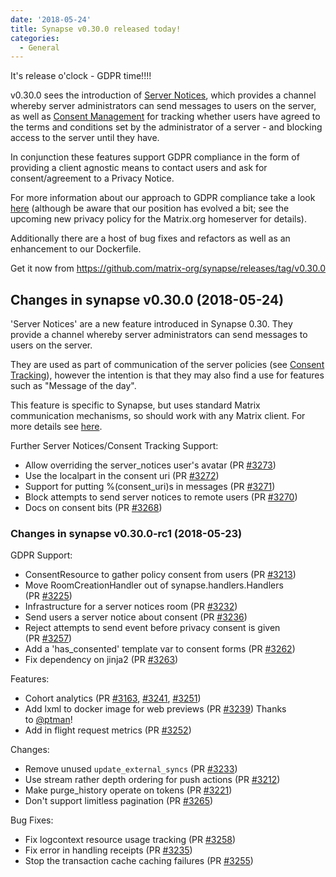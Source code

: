 ```yaml
---
date: '2018-05-24'
title: Synapse v0.30.0 released today!
categories:
  - General
---
```


It's release o'clock - GDPR time!!!!

v0.30.0 sees the introduction of <a href="https://github.com/matrix-org/synapse/blob/master/docs/server_notices.md">Server Notices</a>, which <span style="font-weight: 400;">provides a channel whereby server administrators can send messages to users on the server, as well as <a href="https://github.com/matrix-org/synapse/blob/master/docs/consent_tracking.md">Consent Management</a> for tracking whether users have agreed to the terms and conditions set by the administrator of a server - and blocking access to the server until they have.</span>

In conjunction these features support GDPR compliance in the form of providing a client agnostic means to contact users and ask for consent/agreement to a Privacy Notice.

For more information about our approach to GDPR compliance take a look <a href="https://matrix.org/blog/2018/05/08/gdpr-compliance-in-matrix/">here</a> (although be aware that our position has evolved a bit; see the upcoming new privacy policy for the Matrix.org homeserver for details).

Additionally there are a host of bug fixes and refactors as well as an enhancement to our Dockerfile.

Get it now from <a href="https://github.com/matrix-org/synapse/releases/tag/v0.30.0">https://github.com/matrix-org/synapse/releases/tag/v0.30.0</a>
<div class="release clearfix label-latest">
<div class="release-body commit open float-left">
<div class="markdown-body">
<h2>Changes in synapse v0.30.0 (2018-05-24)</h2>
'Server Notices' are a new feature introduced in Synapse 0.30. They provide a
channel whereby server administrators can send messages to users on the server.

They are used as part of communication of the server policies (see <a href="https://github.com/matrix-org/synapse/blob/master/docs/consent_tracking.md">Consent Tracking</a>),
however the intention is that they may also find a use for features such
as "Message of the day".

This feature is specific to Synapse, but uses standard Matrix communication mechanisms,
so should work with any Matrix client. For more details see <a href="https://github.com/matrix-org/synapse/blob/master/docs/server_notices.md">here</a>. <a href="https://github.com/matrix-org/synapse/blob/master/docs/server_notices.md"><code></code></a>

Further Server Notices/Consent Tracking Support:
<ul>
 	<li>Allow overriding the server_notices user's avatar (PR <a class="issue-link js-issue-link" href="https://github.com/matrix-org/synapse/pull/3273" data-error-text="Failed to load issue title" data-id="325788990" data-permission-text="Issue title is private" data-url="https://github.com/matrix-org/synapse/issues/3273">#3273</a>)</li>
 	<li>Use the localpart in the consent uri (PR <a class="issue-link js-issue-link" href="https://github.com/matrix-org/synapse/pull/3272" data-error-text="Failed to load issue title" data-id="325732749" data-permission-text="Issue title is private" data-url="https://github.com/matrix-org/synapse/issues/3272">#3272</a>)</li>
 	<li>Support for putting %(consent_uri)s in messages (PR <a class="issue-link js-issue-link" href="https://github.com/matrix-org/synapse/pull/3271" data-error-text="Failed to load issue title" data-id="325731335" data-permission-text="Issue title is private" data-url="https://github.com/matrix-org/synapse/issues/3271">#3271</a>)</li>
 	<li>Block attempts to send server notices to remote users (PR <a class="issue-link js-issue-link" href="https://github.com/matrix-org/synapse/pull/3270" data-error-text="Failed to load issue title" data-id="325706652" data-permission-text="Issue title is private" data-url="https://github.com/matrix-org/synapse/issues/3270">#3270</a>)</li>
 	<li>Docs on consent bits (PR <a class="issue-link js-issue-link" href="https://github.com/matrix-org/synapse/pull/3268" data-error-text="Failed to load issue title" data-id="325692950" data-permission-text="Issue title is private" data-url="https://github.com/matrix-org/synapse/issues/3268">#3268</a>)</li>
</ul>
</div>
</div>
</div>
<div class="release clearfix label-prerelease">
<div class="release-body commit open float-left">
<div class="markdown-body">
<h3>Changes in synapse v0.30.0-rc1 (2018-05-23)</h3>
GDPR Support:
<ul>
 	<li>ConsentResource to gather policy consent from users (PR <a class="issue-link js-issue-link" href="https://github.com/matrix-org/synapse/pull/3213" data-error-text="Failed to load issue title" data-id="322329950" data-permission-text="Issue title is private" data-url="https://github.com/matrix-org/synapse/issues/3213">#3213</a>)</li>
 	<li>Move RoomCreationHandler out of synapse.handlers.Handlers (PR <a class="issue-link js-issue-link" href="https://github.com/matrix-org/synapse/pull/3225" data-error-text="Failed to load issue title" data-id="323966891" data-permission-text="Issue title is private" data-url="https://github.com/matrix-org/synapse/issues/3225">#3225</a>)</li>
 	<li>Infrastructure for a server notices room (PR <a class="issue-link js-issue-link" href="https://github.com/matrix-org/synapse/pull/3232" data-error-text="Failed to load issue title" data-id="324110323" data-permission-text="Issue title is private" data-url="https://github.com/matrix-org/synapse/issues/3232">#3232</a>)</li>
 	<li>Send users a server notice about consent (PR <a class="issue-link js-issue-link" href="https://github.com/matrix-org/synapse/pull/3236" data-error-text="Failed to load issue title" data-id="324363121" data-permission-text="Issue title is private" data-url="https://github.com/matrix-org/synapse/issues/3236">#3236</a>)</li>
 	<li>Reject attempts to send event before privacy consent is given (PR <a class="issue-link js-issue-link" href="https://github.com/matrix-org/synapse/pull/3257" data-error-text="Failed to load issue title" data-id="325182001" data-permission-text="Issue title is private" data-url="https://github.com/matrix-org/synapse/issues/3257">#3257</a>)</li>
 	<li>Add a 'has_consented' template var to consent forms (PR <a class="issue-link js-issue-link" href="https://github.com/matrix-org/synapse/pull/3262" data-error-text="Failed to load issue title" data-id="325308498" data-permission-text="Issue title is private" data-url="https://github.com/matrix-org/synapse/issues/3262">#3262</a>)</li>
 	<li>Fix dependency on jinja2 (PR <a class="issue-link js-issue-link tooltipped tooltipped-ne" href="https://github.com/matrix-org/synapse/pull/3263" data-error-text="Failed to load issue title" data-id="325308826" data-permission-text="Issue title is private" aria-label="#3263, Fix dependency on jinja2">#3263</a>)</li>
</ul>
Features:
<ul>
 	<li>Cohort analytics (PR <a class="issue-link js-issue-link" href="https://github.com/matrix-org/synapse/pull/3163" data-error-text="Failed to load issue title" data-id="319174463" data-permission-text="Issue title is private" data-url="https://github.com/matrix-org/synapse/issues/3163">#3163</a>, <a class="issue-link js-issue-link" href="https://github.com/matrix-org/synapse/pull/3241" data-error-text="Failed to load issue title" data-id="324442563" data-permission-text="Issue title is private" data-url="https://github.com/matrix-org/synapse/issues/3241">#3241</a>, <a class="issue-link js-issue-link" href="https://github.com/matrix-org/synapse/pull/3251" data-error-text="Failed to load issue title" data-id="324872139" data-permission-text="Issue title is private" data-url="https://github.com/matrix-org/synapse/issues/3251">#3251</a>)</li>
 	<li>Add lxml to docker image for web previews (PR <a class="issue-link js-issue-link" href="https://github.com/matrix-org/synapse/pull/3239" data-error-text="Failed to load issue title" data-id="324408394" data-permission-text="Issue title is private" data-url="https://github.com/matrix-org/synapse/issues/3239">#3239</a>) Thanks to <a class="user-mention" href="https://github.com/ptman" data-hovercard-user-id="24669" data-octo-click="hovercard-link-click" data-octo-dimensions="link_type:self" aria-describedby="hovercard-aria-description">@ptman</a>!</li>
 	<li>Add in flight request metrics (PR <a class="issue-link js-issue-link" href="https://github.com/matrix-org/synapse/pull/3252" data-error-text="Failed to load issue title" data-id="324955805" data-permission-text="Issue title is private" data-url="https://github.com/matrix-org/synapse/issues/3252">#3252</a>)</li>
</ul>
Changes:
<ul>
 	<li>Remove unused <code>update_external_syncs</code> (PR <a class="issue-link js-issue-link" href="https://github.com/matrix-org/synapse/pull/3233" data-error-text="Failed to load issue title" data-id="324114741" data-permission-text="Issue title is private" data-url="https://github.com/matrix-org/synapse/issues/3233">#3233</a>)</li>
 	<li>Use stream rather depth ordering for push actions (PR <a class="issue-link js-issue-link" href="https://github.com/matrix-org/synapse/pull/3212" data-error-text="Failed to load issue title" data-id="322319018" data-permission-text="Issue title is private" data-url="https://github.com/matrix-org/synapse/issues/3212">#3212</a>)</li>
 	<li>Make purge_history operate on tokens (PR <a class="issue-link js-issue-link" href="https://github.com/matrix-org/synapse/pull/3221" data-error-text="Failed to load issue title" data-id="323268684" data-permission-text="Issue title is private" data-url="https://github.com/matrix-org/synapse/issues/3221">#3221</a>)</li>
 	<li>Don't support limitless pagination (PR <a class="issue-link js-issue-link" href="https://github.com/matrix-org/synapse/pull/3265" data-error-text="Failed to load issue title" data-id="325389253" data-permission-text="Issue title is private" data-url="https://github.com/matrix-org/synapse/issues/3265">#3265</a>)</li>
</ul>
Bug Fixes:
<ul>
 	<li>Fix logcontext resource usage tracking (PR <a class="issue-link js-issue-link" href="https://github.com/matrix-org/synapse/pull/3258" data-error-text="Failed to load issue title" data-id="325229997" data-permission-text="Issue title is private" data-url="https://github.com/matrix-org/synapse/issues/3258">#3258</a>)</li>
 	<li>Fix error in handling receipts (PR <a class="issue-link js-issue-link tooltipped tooltipped-ne" href="https://github.com/matrix-org/synapse/pull/3235" data-error-text="Failed to load issue title" data-id="324313546" data-permission-text="Issue title is private" aria-label="#3235, Fix error in handling receipts">#3235</a>)</li>
 	<li>Stop the transaction cache caching failures (PR <a class="issue-link js-issue-link" href="https://github.com/matrix-org/synapse/pull/3255" data-error-text="Failed to load issue title" data-id="324972872" data-permission-text="Issue title is private" data-url="https://github.com/matrix-org/synapse/issues/3255">#3255</a>)</li>
</ul>
</div>
</div>
</div>